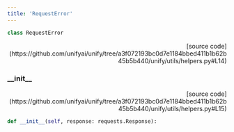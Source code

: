 ```yaml
---
title: 'RequestError'
---
```


```python
class RequestError
```

<p align="right">[source code](https://github.com/unifyai/unify/tree/a3f072193bc0d7e1184bbed411b1b62b45b5b440/unify/utils/helpers.py#L14)</p>



### \_\_init\_\_

<p align="right">[source code](https://github.com/unifyai/unify/tree/a3f072193bc0d7e1184bbed411b1b62b45b5b440/unify/utils/helpers.py#L15)</p>

```python
def __init__(self, response: requests.Response):
```

